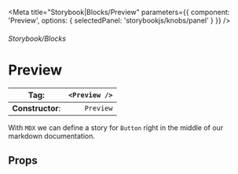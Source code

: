 
<Meta title="Storybook|Blocks/Preview" parameters={{
    component: 'Preview',
    options: { selectedPanel: 'storybookjs/knobs/panel' }
  }}
/>

###### Storybook/Blocks

# Preview

| **Tag**:         | `<Preview />` |
|------------------|--------------:|
| **Constructor**: |     `Preview` |

With `MDX` we can define a story for `Button` right in the middle of our
markdown documentation.

## Props

<Props />
